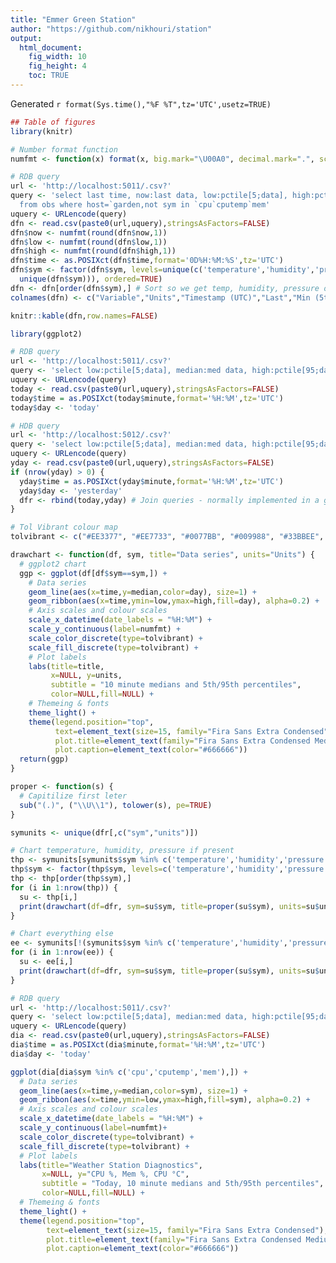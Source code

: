 ```yaml
---
title: "Emmer Green Station"
author: "https://github.com/nikhouri/station"
output:
  html_document:
    fig_width: 10
    fig_height: 4
    toc: TRUE
---
```

Generated `r format(Sys.time(),"%F %T",tz='UTC',usetz=TRUE)`

```r
## Table of figures
library(knitr)

# Number format function
numfmt <- function(x) format(x, big.mark="\U00A0", decimal.mark=".", scientific=FALSE)

# RDB query
url <- 'http://localhost:5011/.csv?'
query <- 'select last time, now:last data, low:pctile[5;data], high:pctile[95;data] by sym,units
  from obs where host=`garden,not sym in `cpu`cputemp`mem'
uquery <- URLencode(query)
dfn <- read.csv(paste0(url,uquery),stringsAsFactors=FALSE)
dfn$now <- numfmt(round(dfn$now,1))
dfn$low <- numfmt(round(dfn$low,1))
dfn$high <- numfmt(round(dfn$high,1))
dfn$time <- as.POSIXct(dfn$time,format='0D%H:%M:%S',tz='UTC')
dfn$sym <- factor(dfn$sym, levels=unique(c('temperature','humidity','pressure', 
  unique(dfn$sym))), ordered=TRUE)
dfn <- dfn[order(dfn$sym),] # Sort so we get temp, humidity, pressure on top (if present)
colnames(dfn) <- c("Variable","Units","Timestamp (UTC)","Last","Min (5th%)","Max (95th%)")

knitr::kable(dfn,row.names=FALSE)
```

```r
library(ggplot2)

# RDB query
url <- 'http://localhost:5011/.csv?'
query <- 'select low:pctile[5;data], median:med data, high:pctile[95;data] by date:.z.d,10 xbar time.minute,sym,units from obs where host=`garden,not sym in `cpu`cputemp`mem'
uquery <- URLencode(query)
today <- read.csv(paste0(url,uquery),stringsAsFactors=FALSE)
today$time = as.POSIXct(today$minute,format='%H:%M',tz='UTC')
today$day <- 'today'

# HDB query
url <- 'http://localhost:5012/.csv?'
query <- 'select low:pctile[5;data], median:med data, high:pctile[95;data] by date,10 xbar time.minute,sym,units from obs where host=`garden,not sym in `cpu`cputemp`mem,date=.z.d-1'
uquery <- URLencode(query)
yday <- read.csv(paste0(url,uquery),stringsAsFactors=FALSE)
if (nrow(yday) > 0) {
  yday$time = as.POSIXct(yday$minute,format='%H:%M',tz='UTC')
  yday$day <- 'yesterday'
  dfr <- rbind(today,yday) # Join queries - normally implemented in a gateway
}

# Tol Vibrant colour map
tolvibrant <- c("#EE3377", "#EE7733", "#0077BB", "#009988", "#33BBEE", "#CC3311", "#BBBBBB")

drawchart <- function(df, sym, title="Data series", units="Units") {
  # ggplot2 chart
  ggp <- ggplot(df[df$sym==sym,]) +
    # Data series
    geom_line(aes(x=time,y=median,color=day), size=1) +
    geom_ribbon(aes(x=time,ymin=low,ymax=high,fill=day), alpha=0.2) + 
    # Axis scales and colour scales
    scale_x_datetime(date_labels = "%H:%M") +
    scale_y_continuous(label=numfmt) +
    scale_color_discrete(type=tolvibrant) +
    scale_fill_discrete(type=tolvibrant) +
    # Plot labels
    labs(title=title,
         x=NULL, y=units,
         subtitle = "10 minute medians and 5th/95th percentiles",
         color=NULL,fill=NULL) +
    # Themeing & fonts
    theme_light() +
    theme(legend.position="top",
          text=element_text(size=15, family="Fira Sans Extra Condensed"),
          plot.title=element_text(family="Fira Sans Extra Condensed Medium"),
          plot.caption=element_text(color="#666666"))
  return(ggp)
}

proper <- function(s) {
  # Capitilize first leter
  sub("(.)", ("\\U\\1"), tolower(s), pe=TRUE)
}

symunits <- unique(dfr[,c("sym","units")])

# Chart temperature, humidity, pressure if present
thp <- symunits[symunits$sym %in% c('temperature','humidity','pressure'),]
thp$sym <- factor(thp$sym, levels=c('temperature','humidity','pressure'), ordered=TRUE)
thp <- thp[order(thp$sym),]
for (i in 1:nrow(thp)) {
  su <- thp[i,]
  print(drawchart(df=dfr, sym=su$sym, title=proper(su$sym), units=su$units))
}

# Chart everything else
ee <- symunits[!(symunits$sym %in% c('temperature','humidity','pressure')),]
for (i in 1:nrow(ee)) {
  su <- ee[i,]
  print(drawchart(df=dfr, sym=su$sym, title=proper(su$sym), units=su$units))
}
```

```r
# RDB query
url <- 'http://localhost:5011/.csv?'
query <- 'select low:pctile[5;data], median:med data, high:pctile[95;data] by date:.z.d,10 xbar time.minute,sym,units from obs where host=`garden,sym in `cpu`cputemp`mem'
uquery <- URLencode(query)
dia <- read.csv(paste0(url,uquery),stringsAsFactors=FALSE)
dia$time = as.POSIXct(dia$minute,format='%H:%M',tz='UTC')
dia$day <- 'today'

ggplot(dia[dia$sym %in% c('cpu','cputemp','mem'),]) +
  # Data series
  geom_line(aes(x=time,y=median,color=sym), size=1) +
  geom_ribbon(aes(x=time,ymin=low,ymax=high,fill=sym), alpha=0.2) + 
  # Axis scales and colour scales
  scale_x_datetime(date_labels = "%H:%M") +
  scale_y_continuous(label=numfmt)+
  scale_color_discrete(type=tolvibrant) +
  scale_fill_discrete(type=tolvibrant) +
  # Plot labels
  labs(title="Weather Station Diagnostics",
       x=NULL, y="CPU %, Mem %, CPU °C",
       subtitle = "Today, 10 minute medians and 5th/95th percentiles",
       color=NULL,fill=NULL) +
  # Themeing & fonts
  theme_light() +
  theme(legend.position="top",
        text=element_text(size=15, family="Fira Sans Extra Condensed"),
        plot.title=element_text(family="Fira Sans Extra Condensed Medium"),
        plot.caption=element_text(color="#666666"))
```